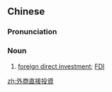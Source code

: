 {{also|外商直接投资}}
==Chinese==
{{zh-forms|s=外商直接投资|type=222}}

===Pronunciation===
{{zh-pron
|m=wàishāng zhíjiē tóuzī
|c=ngoi6 soeng1 zik6 zip3 tau4 zi1
|cat=n
}}

===Noun===
{{zh-noun}}

# {{lb|zh|finance|economics}} [[foreign direct investment]]; [[FDI]]

[[zh:外商直接投資]]